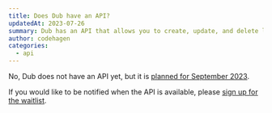 ```yaml
---
title: Does Dub have an API?
updatedAt: 2023-07-26
summary: Dub has an API that allows you to create, update, and delete links programmatically.
author: codehagen
categories:
  - api
---
```


No, Dub does not have an API yet, but it is [planned for September 2023](https://github.com/steven-tey/dub/issues/73#issuecomment-1638409034).

If you would like to be notified when the API is available, please [sign up for the waitlist](https://tally.so/r/wdN50V).
